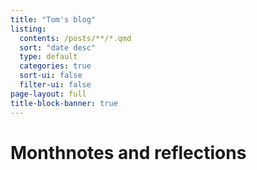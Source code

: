 ```yaml
---
title: "Tom's blog"
listing:
  contents: /posts/**/*.qmd
  sort: "date desc"
  type: default
  categories: true
  sort-ui: false
  filter-ui: false
page-layout: full
title-block-banner: true
---
```


# Monthnotes and reflections
##  
